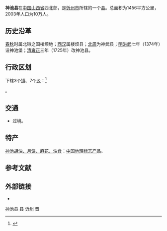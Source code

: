 {{Infobox China County
|map=ChinaXinzhouShenchi.png
|map_caption=神池县在忻州市的位置
|Belong = [[山西省|山西省]][[忻州市|忻州市]]
}}

'''神池县'''在[[中国|中国]][[山西省|山西省]]西北部，是[[忻州市|忻州市]]所辖的一个[[县|县]]。总面积为1456平方公里，2003年人口为10万人。

==历史沿革==
[[春秋时期|春秋]]时属北锹之国楼烦地；[[西汉|西汉]]属楼烦县；[[北周|北周]]为神武县；[[明|明]][[洪武|洪武]]七年（1374年）设神池堡；[[清|清]][[雍正|雍正]]三年（1725年）改神池县。

== 行政区划 ==
{{PAGENAMEBASE}}下辖3个[[行政建制镇|镇]]、7个[[乡_(中华人民共和国)|乡]]：<ref>{{PRC admin/ref sgc|14/09/27/000/000}}</ref>

{{PRC admin/children|14/09/27/000/000}}。

== 交通 ==
* {{中国国道名|338}}过境。

==特产==
[[神池胡油、月饼、麻花、油食|神池胡油、月饼、麻花、油食]]：[[中国地理标志产品|中国地理标志产品]]。

== 参考文献 ==
{{reflist}}

== 外部链接 ==
* {{Official website|http://www.shenchi.gov.cn/|name=神池县人民政府门户网站}}

{{神池县行政区划}}
{{忻州市行政区划}}
{{山西行政区划}}
{{国家级贫困县|前}}

[[Category:神池县|]]
[[Category:忻州区县市|县]]
[[Category:山西省县份|忻州]]
[[Category:原国家级贫困县|晋]]